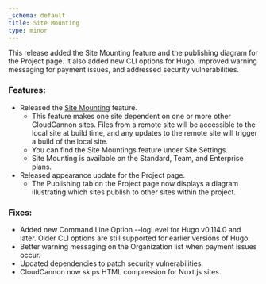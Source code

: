 ```yaml
---
_schema: default
title: Site Mounting
type: minor
---
```

This release added the Site Mounting feature and the publishing diagram for the Project page. It also added new CLI options for Hugo, improved warning messaging for payment issues, and addressed security vulnerabilities.

### Features:

* Released the <a target="_blank" href="/documentation/articles/what-is-site-mounting/">Site Mounting</a> feature.
  * This feature makes one site dependent on one or more other CloudCannon sites. Files from a remote site will be accessible to the local site at build time, and any updates to the remote site will trigger a build of the local site.
  * You can find the Site Mountings feature under Site Settings.
  * Site Mounting is available on the Standard, Team, and Enterprise plans.
* Released appearance update for the Project page.
  * The Publishing tab on the Project page now displays a diagram illustrating which sites publish to other sites within the project.

### Fixes:

* Added new Command Line Option --logLevel for Hugo v0.114.0 and later. Older CLI options are still supported for earlier versions of Hugo.
* Better warning messaging on the Organization list when payment issues occur.
* Updated dependencies to patch security vulnerabilities.
* CloudCannon now skips HTML compression for Nuxt.js sites.
